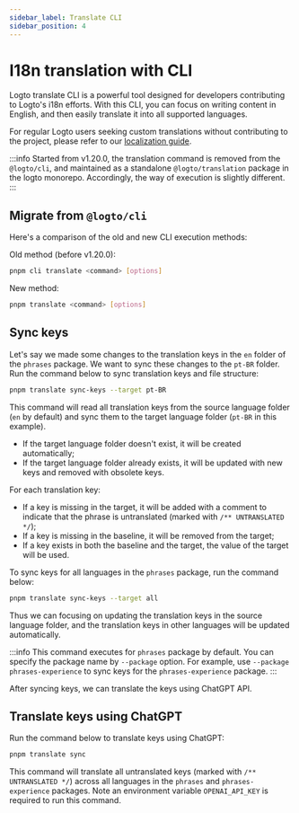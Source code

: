 ```yaml
---
sidebar_label: Translate CLI
sidebar_position: 4
---
```


# I18n translation with CLI

Logto translate CLI is a powerful tool designed for developers contributing to Logto's i18n efforts. With this CLI, you can focus on writing content in English, and then easily translate it into all supported languages.

For regular Logto users seeking custom translations without contributing to the project, please refer to our [localization guide](/customization/localized-languages/).

:::info
Started from v1.20.0, the translation command is removed from the `@logto/cli`, and maintained as a standalone `@logto/translation` package in the logto monorepo. Accordingly, the way of execution is slightly different.
:::

## Migrate from `@logto/cli`

Here's a comparison of the old and new CLI execution methods:

Old method (before v1.20.0):

```bash
pnpm cli translate <command> [options]
```

New method:

```bash
pnpm translate <command> [options]
```

## Sync keys

Let's say we made some changes to the translation keys in the `en` folder of the `phrases` package. We want to sync these changes to the `pt-BR` folder. Run the command below to sync translation keys and file structure:

```bash
pnpm translate sync-keys --target pt-BR
```

This command will read all translation keys from the source language folder (`en` by default) and sync them to the target language folder (`pt-BR` in this example).

- If the target language folder doesn't exist, it will be created automatically;
- If the target language folder already exists, it will be updated with new keys and removed with obsolete keys.

For each translation key:

- If a key is missing in the target, it will be added with a comment to indicate that the phrase is untranslated (marked with `/** UNTRANSLATED */`);
- If a key is missing in the baseline, it will be removed from the target;
- If a key exists in both the baseline and the target, the value of the target will be used.

To sync keys for all languages in the `phrases` package, run the command below:

```bash
pnpm translate sync-keys --target all
```

Thus we can focusing on updating the translation keys in the source language folder, and the translation keys in other languages will be updated automatically.

:::info
This command executes for `phrases` package by default. You can specify the package name by `--package` option. For example, use `--package phrases-experience` to sync keys for the `phrases-experience` package.
:::

After syncing keys, we can translate the keys using ChatGPT API.

## Translate keys using ChatGPT

Run the command below to translate keys using ChatGPT:

```bash
pnpm translate sync
```

This command will translate all untranslated keys (marked with `/** UNTRANSLATED */`) across all languages in the `phrases` and `phrases-experience` packages. Note an environment variable `OPENAI_API_KEY` is required to run this command.
